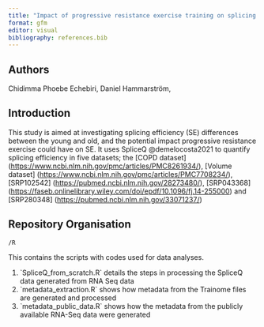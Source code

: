 ```yaml
---
title: "Impact of progressive resistance exercise training on splicing efficiency"
format: gfm
editor: visual
bibliography: references.bib
---
```


## Authors

Chidimma Phoebe Echebiri, Daniel Hammarström,

## Introduction

This study is aimed at investigating splicing efficiency (SE) differences between the young and old, and the potential impact progressive resistance exercise could have on SE. It uses SpliceQ @demelocosta2021 to quantify splicing efficiency in five datasets; the \[COPD dataset\] (<https://www.ncbi.nlm.nih.gov/pmc/articles/PMC8261934/>), \[Volume dataset\] (<https://www.ncbi.nlm.nih.gov/pmc/articles/PMC7708234/>), \[SRP102542\] (<https://pubmed.ncbi.nlm.nih.gov/28273480/>), \[SRP043368\] (<https://faseb.onlinelibrary.wiley.com/doi/epdf/10.1096/fj.14-255000>) and \[SRP280348\] (<https://pubmed.ncbi.nlm.nih.gov/33071237/>)

## Repository Organisation

`/R`

This contains the scripts with codes used for data analyses.

1.  \`SpliceQ_from_scratch.R\` details the steps in processing the SpliceQ data generated from RNA Seq data
2.  \`metadata_extraction.R\` shows how metadata from the Trainome files are generated and processed
3.  \`metadata_public_data.R\` shows how the metadata from the publicly available RNA-Seq data were generated\
